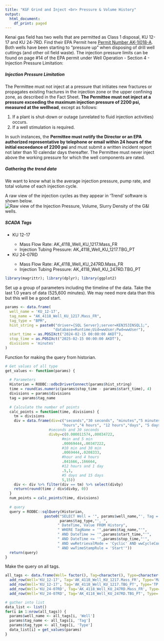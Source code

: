 ```yaml
---
title: "KGF Grind and Inject <br> Pressure & Volume History"
output:
  html_document:
    df_print: paged
---
```


Kenai gas field has two wells that are permitted as Class 1 disposal, KU 12-17 and KU 24-7RD. Find their EPA Permit here [Permit Number AK-1I018-A](https://www.epa.gov/system/files/documents/2021-09/uic-permit-r10-ak1i018a-2021.pdf). Both wells have been starting to "pressure up" when disposing of drill well cuttings (and other oil field waste). The injection pressure limits can be found on page #14 of the EPA permit under Well Operation - Section 4 - Injection Pressure Limitation:

##### **Injection Pressure Limitation**

The Permittee must not inject at a pressure that initiates new fractures or propagates existing fractures in the injection zone or the upper confining zone, as described in the Fact Sheet. **The Permittee must not inject at a pressure exceeding the maximum injection pressure of 2200 psi, measured at the wellhead**, except as follows:

<ol>

<li>If a plant is shut-down or outage (unrelated to fluid injection activities) occurs.</li>

<li>If a well stimulation is required.</li>

</ol>

In such instances, the **Permittee must notify the Director or an EPA authorized representative by telephone or email within 24 hours of the initial exceedance of 2200 psi** and must submit a written incident report not later than 10 calendar days thereafter. The Permittee must never inject above the working pressure for which the well components are rated.

##### **Gathering the trend data**

We want to know what is the average injection pressure, pump rate, and total volume of each injection cycle.

A raw view of the injection cycles as they appear in 'Trend' software is shown below. ![Raw view of the Injection Pressure, Volume, Slurry Density of the G&I wells.](C:\Users\dtaylor\Documents\wonderware_kenai_ak_GandI\kgf_grind_and_inject_raw_plot.jpg)



##### SCADA Tags
<ul>
  <li>KU 12-17</li>
    <ul>
      <li>Mass Flow Rate:  AK_4118_Well_KU_1217.Mass_FR</li>
      <li>Injection Tubing Pressure:  AK_4118_Well_KU_1217.TBG_PT</li>
    </ul>
  <li>KU 24-07RD</li>
  <ul>
      <li>Mass Flow Rate:  AK_4118_Well_KU_247RD.Mass_FR</li>
      <li>Injection Tubing Pressure:  AK_4118_Well_KU_247RD.TBG_PT</li>
    </ul>
</ul>


```r
library(magrittr); library(dplyr); library(ggplot2)
```

Set up a group of parameters including the timeline of the data.  Take the last 1.0 years of data (525,600 minutes). We may need more data than this but this will be a good start.

```r
params <- data.frame(
  well_name = 'KU_12-17',
  tag_name = "AK_4118_Well_KU_1217.Mass_FR",
  tag_type = "BPM",
  hist_string = paste0("driver={SQL Server};server=KEN353INSQL1;", 
                      "database=Runtime;Uid=wwUser;Pwd=wwUser"),
  start_time = as.POSIXct("2024-02-15 00:00:00 AKDT"),
  stop_time = as.POSIXct("2025-02-15 00:00:00 AKDT"),
  divisions = 'minutes'
)
```

Function for making the query from historian.
```r
# Get values of all type
get_values <- function(params) {
  
  # Parameters
  Historian = RODBC::odbcDriverConnect(params$hist_string)
  time = round(as.numeric(params$stop_time - params$start_time), 4)
  divisions = params$divisions
  tag = params$tag_name
  
  # Calculate the number of points
  calc_points = function(time, divisions) {
    tm = divisions
    div = data.frame(div=c("seconds","30 seconds", "minutes","5 minutes", "10 minutes","30 minutes",
                          "hours","4 hours", "12 hours","days", "5 days","15 days"),
                    #seconds and 30 seconds
                    divby=c(0.000011574,.00034722, 
                          #min and 5 min
                          .00069444,.00347222,
                          #10 min and 30 min
                          .0069444,.0208333,
                          #hour and 4 hours
                          .041666,.166664,
                          #12 hours and 1 day
                          .5,1,
                          #5 days and 15 days
                          5,15))
    div <- div %>% filter(div == tm) %>% select(divby)
    return(round(time / div$divby, 0))
  }
  num_points = calc_points(time, divisions)
  
  # query
  query = RODBC::sqlQuery(Historian,
                  paste0("SELECT Well = '", params$well_name,"', Tag = '", 
                         params$tag_type,"', ",
                        " DateTime, Value FROM History",
                        " WHERE TagName = '",params$tag_name,"'",
                        " AND DateTime >= '",params$start_time,"'",
                        " AND DateTime <= '",params$stop_time,"'",
                        " AND wwRetrievalMode = 'Cyclic' AND wwCycleCount = ",num_points,
                        " AND wwTimeStampRule = 'Start'"))
  return(query)
}

```

Make the query on all tags.

```r
all_tags <- data.frame(Well= factor(), Tag=character(), Type=character()) %>%
  add_row(Well='KU_12-17', Tag='AK_4118_Well_KU_1217.Mass_FR', Type='Mass_FR') %>%
  add_row(Well='KU_12-17', Tag='AK_4118_Well_KU_1217.TBG_PT', Type='TP') %>%
  add_row(Well='KU_24-07RD', Tag='AK_4118_Well_KU_247RD.Mass_FR', Type='Mass_FR') %>%
  add_row(Well='KU_24-07RD', Tag='AK_4118_Well_KU_247RD.TBG_PT', Type='TP')

# gather into list
data_list <- list()
for(i in 1:nrow(all_tags)) {
  params$well_name <- all_tags[i, 'Well']
  params$tag_name <- all_tags[i, 'Tag']
  params$tag_type <- all_tags[i, 'Type']
  data_list[i] = get_values(params)
}

```


